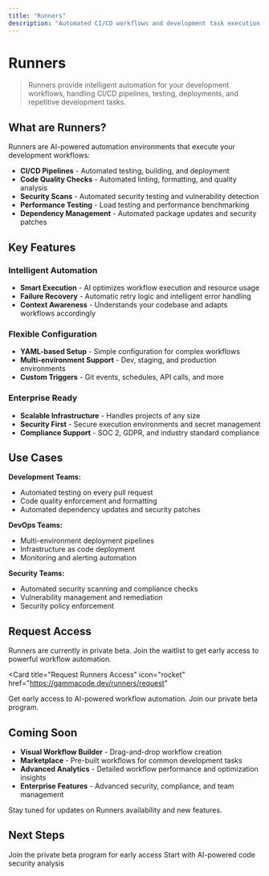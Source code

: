 ```yaml
---
title: "Runners"
description: "Automated CI/CD workflows and development task execution powered by AI"
---
```


# Runners

> Runners provide intelligent automation for your development workflows, handling CI/CD pipelines, testing, deployments, and repetitive development tasks.

## What are Runners?

Runners are AI-powered automation environments that execute your development workflows:

- **CI/CD Pipelines** - Automated testing, building, and deployment
- **Code Quality Checks** - Automated linting, formatting, and quality analysis  
- **Security Scans** - Automated security testing and vulnerability detection
- **Performance Testing** - Load testing and performance benchmarking
- **Dependency Management** - Automated package updates and security patches

## Key Features

### Intelligent Automation
- **Smart Execution** - AI optimizes workflow execution and resource usage
- **Failure Recovery** - Automatic retry logic and intelligent error handling
- **Context Awareness** - Understands your codebase and adapts workflows accordingly

### Flexible Configuration  
- **YAML-based Setup** - Simple configuration for complex workflows
- **Multi-environment Support** - Dev, staging, and production environments
- **Custom Triggers** - Git events, schedules, API calls, and more

### Enterprise Ready
- **Scalable Infrastructure** - Handles projects of any size
- **Security First** - Secure execution environments and secret management
- **Compliance Support** - SOC 2, GDPR, and industry standard compliance

## Use Cases

**Development Teams:**
- Automated testing on every pull request
- Code quality enforcement and formatting
- Automated dependency updates and security patches

**DevOps Teams:**
- Multi-environment deployment pipelines
- Infrastructure as code deployment
- Monitoring and alerting automation

**Security Teams:**
- Automated security scanning and compliance checks
- Vulnerability management and remediation
- Security policy enforcement

## Request Access

Runners are currently in private beta. Join the waitlist to get early access to powerful workflow automation.

<Card
  title="Request Runners Access"
  icon="rocket"
  href="https://gammacode.dev/runners/request"
>
  Get early access to AI-powered workflow automation. Join our private beta program.
</Card>

## Coming Soon

- **Visual Workflow Builder** - Drag-and-drop workflow creation
- **Marketplace** - Pre-built workflows for common development tasks
- **Advanced Analytics** - Detailed workflow performance and optimization insights
- **Enterprise Features** - Advanced security, compliance, and team management

Stay tuned for updates on Runners availability and new features.

## Next Steps

<CardGroup cols={2}>
  <Card title="Request Beta Access" icon="user-plus" href="https://gammacode.dev/runners/request">
    Join the private beta program for early access
  </Card>
  
  <Card title="AI Scanner" icon="shield-check" href="/ai-scanner/overview">
    Start with AI-powered code security analysis
  </Card>
</CardGroup>